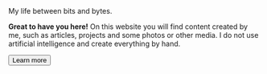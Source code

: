 ---
---


<IntroSection>
  <Fragment slot="title">My life between bits and bytes.</Fragment>
  <Fidget1Checkboxes slot="spotlight" />

  **Great to have you here!** On this website you will find content created by me, such as articles, projects and some photos or other media. I do not use artificial intelligence and create everything by hand.

  <Button href="/website">Learn more</Button>

</IntroSection>
